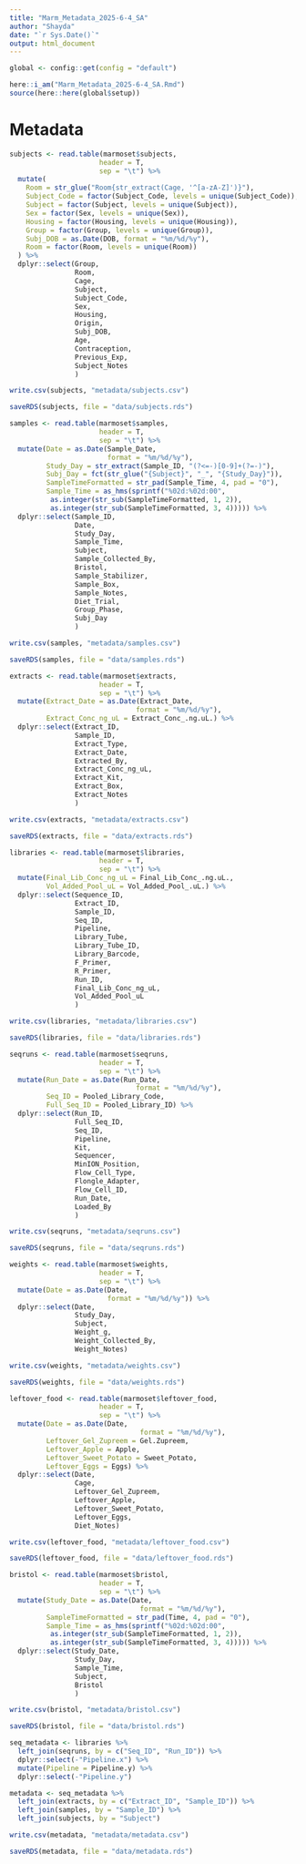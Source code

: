 ```yaml
---
title: "Marm_Metadata_2025-6-4_SA"
author: "Shayda"
date: "`r Sys.Date()`"
output: html_document
---
```


```r
global <- config::get(config = "default")

here::i_am("Marm_Metadata_2025-6-4_SA.Rmd")
source(here::here(global$setup))

```
# Metadata
```r
subjects <- read.table(marmoset$subjects,
                      header = T,
                      sep = "\t") %>%
  mutate(
    Room = str_glue("Room{str_extract(Cage, '^[a-zA-Z]')}"),
    Subject_Code = factor(Subject_Code, levels = unique(Subject_Code)),
    Subject = factor(Subject, levels = unique(Subject)),
    Sex = factor(Sex, levels = unique(Sex)),
    Housing = factor(Housing, levels = unique(Housing)),
    Group = factor(Group, levels = unique(Group)),
    Subj_DOB = as.Date(DOB, format = "%m/%d/%y"),
    Room = factor(Room, levels = unique(Room))
  ) %>%
  dplyr::select(Group,
                Room,
                Cage,
                Subject,
                Subject_Code,
                Sex,
                Housing,
                Origin,
                Subj_DOB,
                Age,
                Contraception,
                Previous_Exp,
                Subject_Notes
                )
```
```r
write.csv(subjects, "metadata/subjects.csv")
```
```r
saveRDS(subjects, file = "data/subjects.rds")
```
```r
samples <- read.table(marmoset$samples,
                      header = T,
                      sep = "\t") %>%
  mutate(Date = as.Date(Sample_Date,
                        format = "%m/%d/%y"),
         Study_Day = str_extract(Sample_ID, "(?<=-)[0-9]+(?=-)"),
         Subj_Day = fct(str_glue("{Subject}", "_", "{Study_Day}")),
         SampleTimeFormatted = str_pad(Sample_Time, 4, pad = "0"),
         Sample_Time = as_hms(sprintf("%02d:%02d:00",
          as.integer(str_sub(SampleTimeFormatted, 1, 2)),
          as.integer(str_sub(SampleTimeFormatted, 3, 4))))) %>%
  dplyr::select(Sample_ID,
                Date,
                Study_Day,
                Sample_Time,
                Subject,
                Sample_Collected_By,
                Bristol,
                Sample_Stabilizer,
                Sample_Box,
                Sample_Notes,
                Diet_Trial,
                Group_Phase,
                Subj_Day
                )
```
```r
write.csv(samples, "metadata/samples.csv")
```
```r
saveRDS(samples, file = "data/samples.rds")
```
```r
extracts <- read.table(marmoset$extracts,
                      header = T,
                      sep = "\t") %>%
  mutate(Extract_Date = as.Date(Extract_Date,
                               format = "%m/%d/%y"),
         Extract_Conc_ng_uL = Extract_Conc_.ng.uL.) %>%
  dplyr::select(Extract_ID,
                Sample_ID,
                Extract_Type,
                Extract_Date,
                Extracted_By,
                Extract_Conc_ng_uL,
                Extract_Kit,
                Extract_Box,
                Extract_Notes
                )
```
```r
write.csv(extracts, "metadata/extracts.csv")
```
```r
saveRDS(extracts, file = "data/extracts.rds")
```
```r
libraries <- read.table(marmoset$libraries,
                      header = T,
                      sep = "\t") %>%
  mutate(Final_Lib_Conc_ng_uL = Final_Lib_Conc_.ng.uL.,
         Vol_Added_Pool_uL = Vol_Added_Pool_.uL.) %>%
  dplyr::select(Sequence_ID,
                Extract_ID,
                Sample_ID,
                Seq_ID,
                Pipeline,
                Library_Tube,
                Library_Tube_ID,
                Library_Barcode,
                F_Primer,
                R_Primer,
                Run_ID,
                Final_Lib_Conc_ng_uL,
                Vol_Added_Pool_uL
                )
```
```r
write.csv(libraries, "metadata/libraries.csv")
```
```r
saveRDS(libraries, file = "data/libraries.rds")
```
```r
seqruns <- read.table(marmoset$seqruns,
                      header = T,
                      sep = "\t") %>%
  mutate(Run_Date = as.Date(Run_Date,
                               format = "%m/%d/%y"),
         Seq_ID = Pooled_Library_Code,
         Full_Seq_ID = Pooled_Library_ID) %>%
  dplyr::select(Run_ID,
                Full_Seq_ID,
                Seq_ID,
                Pipeline,
                Kit,
                Sequencer,
                MinION_Position,
                Flow_Cell_Type,
                Flongle_Adapter,
                Flow_Cell_ID,
                Run_Date,
                Loaded_By
                )
```
```r
write.csv(seqruns, "metadata/seqruns.csv")
```
```r
saveRDS(seqruns, file = "data/seqruns.rds")
```
```r
weights <- read.table(marmoset$weights,
                      header = T,
                      sep = "\t") %>%
  mutate(Date = as.Date(Date,
                        format = "%m/%d/%y")) %>%
  dplyr::select(Date,
                Study_Day,
                Subject,
                Weight_g,
                Weight_Collected_By,
                Weight_Notes)
```
```r
write.csv(weights, "metadata/weights.csv")
```
```r
saveRDS(weights, file = "data/weights.rds")
```
```r
leftover_food <- read.table(marmoset$leftover_food,
                      header = T,
                      sep = "\t") %>%
  mutate(Date = as.Date(Date,
                                format = "%m/%d/%y"),
         Leftover_Gel_Zupreem = Gel.Zupreem,
         Leftover_Apple = Apple,
         Leftover_Sweet_Potato = Sweet_Potato,
         Leftover_Eggs = Eggs) %>%
  dplyr::select(Date,
                Cage,
                Leftover_Gel_Zupreem,
                Leftover_Apple,
                Leftover_Sweet_Potato,
                Leftover_Eggs,
                Diet_Notes)
```
```r
write.csv(leftover_food, "metadata/leftover_food.csv")
```
```r
saveRDS(leftover_food, file = "data/leftover_food.rds")
```
```r
bristol <- read.table(marmoset$bristol,
                      header = T,
                      sep = "\t") %>%
  mutate(Study_Date = as.Date(Date,
                                format = "%m/%d/%y"),
         SampleTimeFormatted = str_pad(Time, 4, pad = "0"),
         Sample_Time = as_hms(sprintf("%02d:%02d:00",
          as.integer(str_sub(SampleTimeFormatted, 1, 2)),
          as.integer(str_sub(SampleTimeFormatted, 3, 4))))) %>%
  dplyr::select(Study_Date,
                Study_Day,
                Sample_Time,
                Subject,
                Bristol
                )
```
```r
write.csv(bristol, "metadata/bristol.csv")
```
```r
saveRDS(bristol, file = "data/bristol.rds")
```
```r
seq_metadata <- libraries %>%
  left_join(seqruns, by = c("Seq_ID", "Run_ID")) %>%
  dplyr::select(-"Pipeline.x") %>%
  mutate(Pipeline = Pipeline.y) %>%
  dplyr::select(-"Pipeline.y")
```
```r
metadata <- seq_metadata %>%
  left_join(extracts, by = c("Extract_ID", "Sample_ID")) %>%
  left_join(samples, by = "Sample_ID") %>%
  left_join(subjects, by = "Subject")
```
```r
write.csv(metadata, "metadata/metadata.csv")
```
```r
saveRDS(metadata, file = "data/metadata.rds")
```